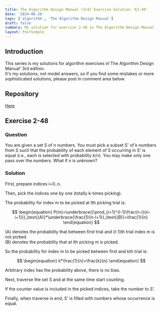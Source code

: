 ```yaml
---
title: The Algorithm Design Manual (3rd) Exercise Solution 'E2-48'
date: '2024-06-28'
tags: ['algorithm', 'The Algorithm Design Manual']
draft: false
summary: My solution for exercise 2-48 in The Algorithm Design Manual
layout: PostSimple
---
```


<TOCInline toc={props.toc} toHeading={4} asDisclosure={true} />

## Introduction

This series is my solutions for algorithm exercises in'The Algorithm Design Manual' 3rd edition.  
It's my solutions, not model answers, so if you find some mistakes or more sophisticated solutions, please post in comment area below.

## Repository

[Here](https://github.com/dede-20191130/tadm-solutions)

## Exercise 2-48

### Question

You are given a set S of n numbers. You must pick a subset S' of k numbers
from S such that the probability of each element of S occurring in S' is equal
(i.e., each is selected with probability $k/n$). You may make only one pass over
the numbers. What if n is unknown?

### Solution

FIrst, prepare indices i=0..n.

Then, pick the indices one by one (totally k-times picking).

The probability for index m to be picked at lth picking trial is:

$$
\begin{equation}
    P(m)=\underbrace{(\prod_{i=1}^{l-1}\frac{n-i}{n-i+1})}_\text{(A)}*\underbrace{\frac{1}{n-l+1}}_\text{(B)}=\frac{1}{n}
\end{equation}
$$

(A) denotes the probability that between first trial and (l-1)th trial index m is not picked.  
(B) denotes the probability that at lth picking m is picked.

So the probability for index m to be picked between first and kth trial is:

$$
\begin{equation}
    k*\frac{1}{n}=\frac{k}{n}
\end{equation}
$$

Arbitrary index has the probability above, there is no bias.

Next, traverse the set S and at the same time start counting.

If the counter value is included in the picked indices, take the number to S'.

Finally, when traverse is end, S' is filled with numbers whose occurrence is equal.
